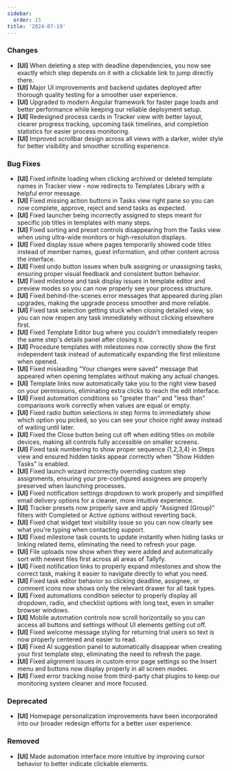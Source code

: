 ```yaml
---
sidebar:
  order: 15
title: '2024-07-19'
---
```


### Changes

- **[UI]** When deleting a step with deadline dependencies, you now see exactly which step depends on it with a clickable link to jump directly there.
- **[UI]** Major UI improvements and backend updates deployed after thorough quality testing for a smoother user experience.
- **[UI]** Upgraded to modern Angular framework for faster page loads and better performance while keeping our reliable deployment setup.
- **[UI]** Redesigned process cards in Tracker view with better layout, clearer progress tracking, upcoming task timelines, and completion statistics for easier process monitoring.
- **[UI]** Improved scrollbar design across all views with a darker, wider style for better visibility and smoother scrolling experience.

### Bug Fixes

- **[UI]** Fixed infinite loading when clicking archived or deleted template names in Tracker view - now redirects to Templates Library with a helpful error message.
- **[UI]** Fixed missing action buttons in Tasks view right pane so you can now complete, approve, reject and send tasks as expected.
- **[UI]** Fixed launcher being incorrectly assigned to steps meant for specific job titles in templates with many steps.
- **[UI]** Fixed sorting and preset controls disappearing from the Tasks view when using ultra-wide monitors or high-resolution displays.
- **[UI]** Fixed display issue where pages temporarily showed code titles instead of member names, guest information, and other content across the interface.
- **[UI]** Fixed undo button issues when bulk assigning or unassigning tasks, ensuring proper visual feedback and consistent button behavior.
- **[UI]** Fixed milestone and task display issues in template editor and preview modes so you can now properly see your process structure.
- **[UI]** Fixed behind-the-scenes error messages that appeared during plan upgrades, making the upgrade process smoother and more reliable.
- **[UI]** Fixed task selection getting stuck when closing detailed view, so you can now reopen any task immediately without clicking elsewhere first.
- **[UI]** Fixed Template Editor bug where you couldn't immediately reopen the same step's details panel after closing it.
- **[UI]** Procedure templates with milestones now correctly show the first independent task instead of automatically expanding the first milestone when opened.
- **[UI]** Fixed misleading "Your changes were saved" message that appeared when opening templates without making any actual changes.
- **[UI]** Template links now automatically take you to the right view based on your permissions, eliminating extra clicks to reach the edit interface.
- **[UI]** Fixed automation conditions so "greater than" and "less than" comparisons work correctly when values are equal or empty.
- **[UI]** Fixed radio button selections in step forms to immediately show which option you picked, so you can see your choice right away instead of waiting until later.
- **[UI]** Fixed the Close button being cut off when editing titles on mobile devices, making all controls fully accessible on smaller screens.
- **[UI]** Fixed task numbering to show proper sequence (1,2,3,4) in Steps view and ensured hidden tasks appear correctly when "Show Hidden Tasks" is enabled.
- **[UI]** Fixed launch wizard incorrectly overriding custom step assignments, ensuring your pre-configured assignees are properly preserved when launching processes.
- **[UI]** Fixed notification settings dropdown to work properly and simplified email delivery options for a cleaner, more intuitive experience.
- **[UI]** Tracker presets now properly save and apply "Assigned (Group)" filters with Completed or Active options without reverting back.
- **[UI]** Fixed chat widget text visibility issue so you can now clearly see what you're typing when contacting support.
- **[UI]** Fixed milestone task counts to update instantly when hiding tasks or linking related items, eliminating the need to refresh your page.
- **[UI]** File uploads now show when they were added and automatically sort with newest files first across all areas of Tallyfy.
- **[UI]** Fixed notification links to properly expand milestones and show the correct task, making it easier to navigate directly to what you need.
- **[UI]** Fixed task editor behavior so clicking deadline, assignee, or comment icons now shows only the relevant drawer for all task types.
- **[UI]** Fixed automations condition selector to properly display all dropdown, radio, and checklist options with long text, even in smaller browser windows.
- **[UI]** Mobile automation controls now scroll horizontally so you can access all buttons and settings without UI elements getting cut off.
- **[UI]** Fixed welcome message styling for returning trial users so text is now properly centered and easier to read.
- **[UI]** Fixed AI suggestion panel to automatically disappear when creating your first template step, eliminating the need to refresh the page.
- **[UI]** Fixed alignment issues in custom error page settings so the Insert menu and buttons now display properly in all screen modes.
- **[UI]** Fixed error tracking noise from third-party chat plugins to keep our monitoring system cleaner and more focused.

### Deprecated

- **[UI]** Homepage personalization improvements have been incorporated into our broader redesign efforts for a better user experience.

### Removed

- **[UI]** Made automation interface more intuitive by improving cursor behavior to better indicate clickable elements.